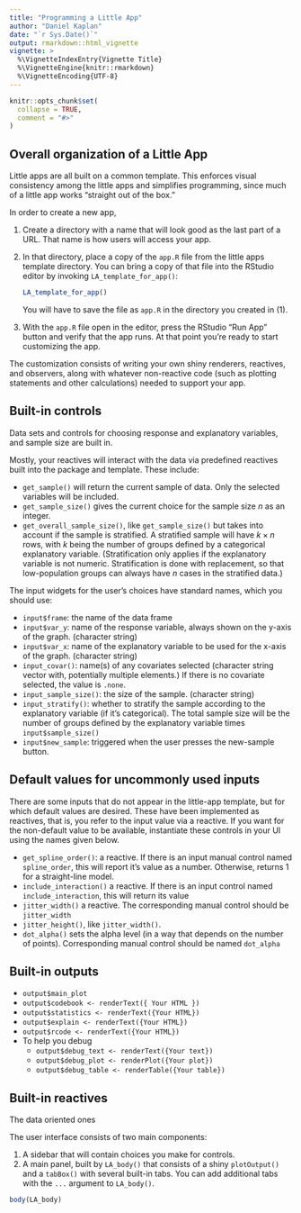 ```yaml
---
title: "Programming a Little App"
author: "Daniel Kaplan"
date: "`r Sys.Date()`"
output: rmarkdown::html_vignette
vignette: >
  %\VignetteIndexEntry{Vignette Title}
  %\VignetteEngine{knitr::rmarkdown}
  %\VignetteEncoding{UTF-8}
---
```


```r
knitr::opts_chunk$set(
  collapse = TRUE,
  comment = "#>"
)
```

## Overall organization of a Little App

Little apps are all built on a common template. This enforces visual consistency among the little apps and simplifies programming, since much of a little app works "straight out of the box."



In order to create a new app,

1. Create a directory with a name that will look good as the last part of a URL. That name is how users will access your app.
2. In that directory, place a copy of the `app.R` file from the little apps template directory. You can bring a copy of that file into the RStudio editor by invoking `LA_template_for_app()`:

    ```r
LA_template_for_app()
```

   You will have to save the file as `app.R` in the directory you created in (1).
3. With the `app.R` file open in the editor, press the RStudio "Run App" button and verify that the app runs. At that point you're ready to start customizing the app.

The customization consists of writing your own shiny renderers, reactives, and observers, along with whatever non-reactive code (such as plotting statements and other calculations) needed to support your app.


## Built-in controls

Data sets and controls for choosing response and explanatory variables, and sample size are built in.

Mostly, your reactives will interact with the data via predefined reactives built into the package and template. These include:

* `get_sample()` will return the current sample of data. Only the selected variables will be included.
* `get_sample_size()` gives the current choice for the sample size $n$ as an integer.
* `get_overall_sample_size()`, like `get_sample_size()` but takes into account if the sample is stratified. A stratified sample will have $k \times n$ rows, with $k$ being the number of groups defined by a categorical explanatory variable. (Stratification only applies if the explanatory variable is not  numeric. Stratification is done with replacement, so that low-population groups can  always have $n$ cases in the stratified data.)

The input widgets for the user's choices have standard names, which you should use:

* `input$frame`: the name  of the data frame
* `input$var_y`: name of the response variable, always shown on the y-axis of the graph. (character string)
* `input$var_x`: name of the explanatory variable to be used for the x-axis of the graph. (character string)
* `input_covar()`: name(s) of any covariates selected (character string vector with, potentially multiple elements.) If there is no covariate selected, the value is `.none`.
* `input_sample_size()`: the  size of the sample. (character string)
* `input_stratify()`: whether to stratify the sample according to the explanatory variable (if it's categorical). The total sample size will be the number of groups defined by the explanatory variable times `input$sample_size()`
* `input$new_sample`: triggered when the user presses the new-sample button.

## Default values for uncommonly used inputs

There are some inputs that do not appear in the little-app template, but for which default values are desired. These have been implemented as reactives, that is, you refer to the input value via a reactive. If you want for the non-default value to be available, instantiate these controls in your UI using the names given below.

* `get_spline_order()`: a reactive. If there is an input manual control named `spline_order`, this will report it's value as a number. Otherwise, returns 1 for a straight-line model.
* `include_interaction()` a reactive. If there is an input control named `include_interaction`, this will return its value
* `jitter_width()` a reactive. The corresponding manual control should be `jitter_width`
* `jitter_height()`, like `jitter_width()`.
* `dot_alpha()` sets the alpha level (in a way that depends on the number of points). Corresponding manual control should be named `dot_alpha`

## Built-in outputs

* `output$main_plot`
* `output$codebook <- renderText({ Your HTML })`
* `output$statistics <- renderText({Your HTML})`
* `output$explain <- renderText({Your HTML})`
* `output$rcode <- renderText({Your HTML})`
* To help you debug
    - `output$debug_text <- renderText({Your text})`
    - `output$debug_plot <- renderPlot({Your plot})`
    - `output$debug_table <- renderTable({Your table})`

## Built-in reactives

The data oriented ones


The user interface consists of two main components:

1. A sidebar that will contain choices you make for controls.
2. A main panel, built by `LA_body()` that consists of a shiny `plotOutput()` and a `tabBox()` with several built-in tabs. You can add additional tabs with the `...` argument to `LA_body()`.


```r
body(LA_body)
```


